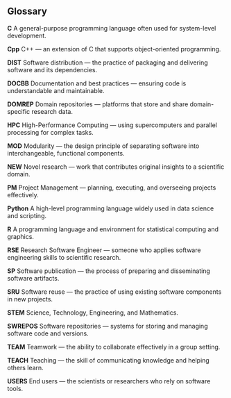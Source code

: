 ## Glossary

**C**
A general-purpose programming language often used for system-level development.

**Cpp**
C++ — an extension of C that supports object-oriented programming.

**DIST**
Software distribution — the practice of packaging and delivering software and its dependencies.

**DOCBB**
Documentation and best practices — ensuring code is understandable and maintainable.

**DOMREP**
Domain repositories — platforms that store and share domain-specific research data.

**HPC**
High-Performance Computing — using supercomputers and parallel processing for complex tasks.

**MOD**
Modularity — the design principle of separating software into interchangeable, functional components.

**NEW**
Novel research — work that contributes original insights to a scientific domain.

**PM**
Project Management — planning, executing, and overseeing projects effectively.

**Python**
A high-level programming language widely used in data science and scripting.

**R**
A programming language and environment for statistical computing and graphics.

**RSE**
Research Software Engineer — someone who applies software engineering skills to scientific research.

**SP**
Software publication — the process of preparing and disseminating software artifacts.

**SRU**
Software reuse — the practice of using existing software components in new projects.

**STEM**
Science, Technology, Engineering, and Mathematics.

**SWREPOS**
Software repositories — systems for storing and managing software code and versions.

**TEAM**
Teamwork — the ability to collaborate effectively in a group setting.

**TEACH**
Teaching — the skill of communicating knowledge and helping others learn.

**USERS**
End users — the scientists or researchers who rely on software tools.

